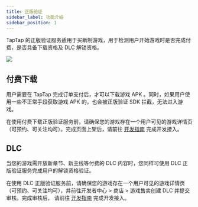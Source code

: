 ```yaml
---
title: 正版验证
sidebar_label: 功能介绍
sidebar_position: 1
---
```




TapTap 的正版验证服务适用于买断制游戏，用于检测用户开始游戏时是否完成付费，是否具备下载资格及 DLC 解锁资格。

![](https://img.tapimg.com/market/images/e0582de465379e63ba2df5ad3937de4a.png)

## 付费下载

用户需要在 TapTap 完成订单支付后，才可以下载游戏 APK 。同时，如果用户使用一些不正常手段获取游戏 APK 的，也会被正版验证 SDK 拦截，无法进入游戏。

在使用付费下载正版验证服务前，请确保您的游戏存在一个用户可见的游戏详情页（可预约、可关注均可）。完成页面上架后，请前往 [开发指南](/v3/sdk/copyright-verification/guide/) 完成开发接入。

## DLC

当您的游戏需开放新章节、新主线等付费的 DLC 内容时，您同样可使用 DLC 正版验证服务完成用户的解锁资格验证。

在使用 DLC 正版验证服务前，请确保您的游戏存在一个用户可见的游戏详情页（可预约、可关注均可），并前往开发者中心 > 商店 > 游戏售卖创建 DLC 并提交审核。完成审核后， 请前往 [开发指南](/v3/sdk/copyright-verification/guide/) 完成开发接入。
